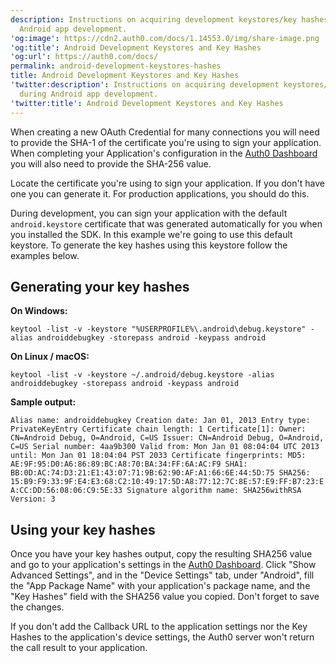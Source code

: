 ```yaml
---
description: Instructions on acquiring development keystores/key hashes during
  Android app development.
'og:image': https://cdn2.auth0.com/docs/1.14553.0/img/share-image.png
'og:title': Android Development Keystores and Key Hashes
'og:url': https://auth0.com/docs/
permalink: android-development-keystores-hashes
title: Android Development Keystores and Key Hashes
'twitter:description': Instructions on acquiring development keystores/key hashes
  during Android app development.
'twitter:title': Android Development Keystores and Key Hashes
---
```

When creating a new <Tooltip tip="OAuth 2.0: Authorization framework that defines authorization protocols and workflows." cta="View Glossary" href="/docs/glossary?term=OAuth">OAuth</Tooltip> Credential for many connections you will need to provide the SHA-1 of the certificate you're using to sign your application. When completing your Application's configuration in the [Auth0 Dashboard](https://manage.auth0.com/#) you will also need to provide the SHA-256 value.

Locate the certificate you're using to sign your application. If you don't have one you can generate it. For production applications, you should do this.

During development, you can sign your application with the default `android.keystore` certificate that was generated automatically for you when you installed the SDK. In this example we're going to use this default keystore. To generate the key hashes using this keystore follow the examples below.

## Generating your key hashes

**On Windows:**

`keytool -list -v -keystore "%USERPROFILE%\.android\debug.keystore" -alias androiddebugkey -storepass android -keypass android`

**On Linux / macOS:**

`keytool -list -v -keystore ~/.android/debug.keystore -alias androiddebugkey -storepass android -keypass android`

**Sample output:**

`Alias name: androiddebugkey
Creation date: Jan 01, 2013
Entry type: PrivateKeyEntry
Certificate chain length: 1
Certificate[1]:
Owner: CN=Android Debug, O=Android, C=US
Issuer: CN=Android Debug, O=Android, C=US
Serial number: 4aa9b300
Valid from: Mon Jan 01 08:04:04 UTC 2013 until: Mon Jan 01 18:04:04 PST 2033
Certificate fingerprints:
MD5: AE:9F:95:D0:A6:86:89:BC:A8:70:BA:34:FF:6A:AC:F9
SHA1: BB:0D:AC:74:D3:21:E1:43:07:71:9B:62:90:AF:A1:66:6E:44:5D:75
SHA256: 15:B9:F9:33:9F:E4:E3:68:C2:10:49:17:5D:A8:77:12:7C:8E:57:E9:FF:B7:23:EA:CC:DD:56:08:06:C9:5E:33
Signature algorithm name: SHA256withRSA
Version: 3`

## Using your key hashes

Once you have your key hashes output, copy the resulting SHA256 value and go to your application's settings in the [Auth0 Dashboard](https://manage.auth0.com/#/applications). Click "Show Advanced Settings", and in the "Device Settings" tab, under "Android", fill the "App Package Name" with your application's package name, and the "Key Hashes" field with the SHA256 value you copied. Don't forget to save the changes.

If you don't add the Callback URL to the application settings nor the Key Hashes to the application's device settings, the Auth0 server won't return the call result to your application.